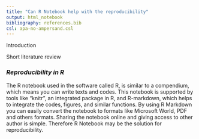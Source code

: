 ```yaml
---
title: "Can R Notebook help with the reproducibility"
output: html_notebook
bibliography: references.bib
csl: apa-no-ampersand.csl
---
```


Introduction

Short literature review

### ***Reproducibility in R***

The R notebook used in the software called R, is similar to a compendium, which means you can write texts and codes. This notebook is supported by tools like “knitr”, an integrated package in R, and R-markdown, which helps to integrate the codes, figures, and similar functions. By using R Markdown you can easily convert the notebook to formats like Microsoft World, PDF and others formats. Sharing the notebook online and giving access to other author is simple. Therefore R Notebook may be the solution for reproducibility. 






